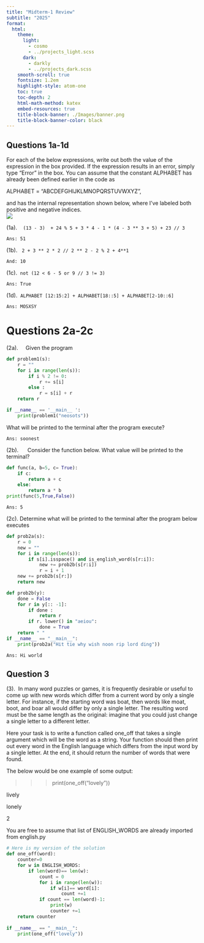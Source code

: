 ```yaml
---
title: "Midterm-1 Review"
subtitle: "2025"
format:
  html:
    theme:
      light: 
        - cosmo
        - ../projects_light.scss
      dark: 
        - darkly
        - ../projects_dark.scss
    smooth-scroll: true
    fontsize: 1.2em
    highlight-style: atom-one
    toc: true
    toc-depth: 2
    html-math-method: katex
    embed-resources: true
    title-block-banner: ./Images/banner.png
    title-block-banner-color: black
---
```

## Questions 1a-1d
For each of the below expressions, write out both the value of the expression in the box provided. If the expression results in an error, simply type "Error" in the box. You can assume that the constant ALPHABET has already been defined earlier in the code as

ALPHABET = "ABCDEFGHIJKLMNOPQRSTUVWXYZ",

and has the internal representation shown below, where I’ve labeled both positive and negative indices.<br>
![](./Alphabet.png)

(1a).    ```(13 - 3)  + 24 % 5 + 3 * 4 - 1 * (4 - 3 ** 3 + 5) + 23 // 3```

`Ans: 51`

(1b).   ``` 2 + 3 ** 2 * 2 // 2 ** 2 - 2 % 2 + 4**1 ```

`And: 10`

(1c).  ```not (12 < 6 - 5 or 9 // 3 != 3)```

`Ans: True`

(1d).  ```ALPHABET [12:15:2] + ALPHABET[18::5] + ALPHABET[2-10::6]```

`Ans: MOSXSY`



# Questions 2a-2c
(2a).     Given the program
``` python
def problem1(s):
    r = ""
    for i in range(len(s)):
        if i % 2 != 0:
            r += s[i]
        else :
            r = s[i] + r
    return r

if __name__ == '__main__ ':
    print(problem1("neosots"))
```
What will be printed to the terminal after the program execute?

`Ans: soonest`

(2b).      Consider the function below. What value will be printed to the terminal?
```python
def func(a, b=5, c= True):
    if c:
        return a + c
    else:
        return a * b
print(func(5,True,False))
```
`Ans: 5`

(2c). Determine what will be printed to the terminal after the program below executes
```python
def prob2a(s):
    r = 0
    new = ""
    for i in range(len(s)):
        if s[i].isspace() and is_english_word(s[r:i]):
            new += prob2b(s[r:i])
            r = i + 1
    new += prob2b(s[r:])
    return new

def prob2b(y):
    done = False
    for r in y[:: -1]:
        if done :
            return r
        if r. lower() in "aeiou":
            done = True
    return " "
if __name__ == "__main__":
    print(prob2a("Hit tie why wish noon rip lord ding"))
```
`Ans: Hi world`

## Question 3

(3).  In many word puzzles or games, it is frequently desirable or useful to come up with new words which differ from a current word by only a single letter. For instance, if the starting word was boat, then words like moat, boot, and boar all would differ by only a single letter. The resulting word must be the same length as the original: imagine that you could just change a single letter to a different letter.

Here your task is to write a function called one_off that takes a single argument which will be the word as a string. Your function should then print out every word in the English language which differs from the input word by a single letter. At the end, it should return the number of words that were found.

The below would be one example of some output:


>>> print(one_off("lovely"))

lively

lonely

2



You are free to assume that list of ENGLISH_WORDS are already imported from english.py

```python
# Here is my version of the solution
def one_off(word):
    counter=0
    for w in ENGLISH_WORDS:
        if len(word)== len(w):
            count = 0
            for i in range(len(w)):
                if w[i]== word[i]:
                    count +=1
            if count == len(word)-1:
                print(w)
                counter +=1
    return counter
            
if __name__ == "__main__":
    print(one_off("lovely"))
```